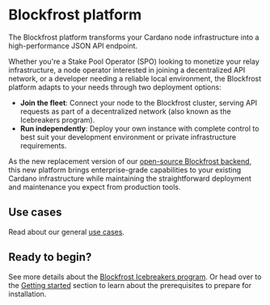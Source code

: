 # Blockfrost platform

The Blockfrost platform transforms your Cardano node infrastructure into a high-performance JSON API endpoint.

Whether you're a Stake Pool Operator (SPO) looking to monetize your relay infrastructure, a node operator interested in joining a decentralized API network, or a developer needing a reliable local environment, the Blockfrost platform adapts to your needs through two deployment options:

- **Join the fleet**: Connect your node to the Blockfrost cluster, serving API requests as part of a decentralized network (also known as the Icebreakers program).
- **Run independently**: Deploy your own instance with complete control to best suit your development environment or private infrastructure requirements.

As the new replacement version of our [open-source Blockfrost backend](https://github.com/blockfrost/blockfrost-backend-ryo/), this new platform brings enterprise-grade capabilities to your existing Cardano infrastructure while maintaining the straightforward deployment and maintenance you expect from production tools.

## Use cases

Read about our general [use cases](/usecases).

## Ready to begin?

See more details about the [Blockfrost Icebreakers program](/icebreakers).
Or head over to the [Getting started](/get-started) section to learn about the prerequisites to prepare for installation.
